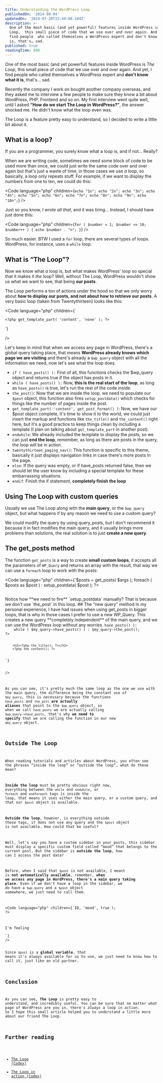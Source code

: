 ```yaml
---
title: Understanding the WordPress Loop
publishedOn: '2014-08-04'
updatedOn: '2024-07-20T23:49:08.104Z'
description: >-
  One of the most basic (and yet powerful) features inside WordPress is The
  Loop,  this small piece of code that we use over and over again. And yet, I
  find people  who called themselves a WordPress expert and don't know what it
  is, that's… sad.
published: true
readingTime: 600
---
```



One of the most basic (and yet powerful) features inside WordPress is _The Loop_, 
this small piece of code that we use over and over again. And yet, I find people 
who called themselves a WordPress expert and **don't know what it is**, that's… sad.

Recently the company I work on bought another company overseas, and they asked 
me to interview a few people to make sure they know a bit about WordPress, PHP, 
Frontend and so on. My first interview went quite well, until I asked **“How do we 
start The Loop in WordPress?”**, the answer shocked me. He didn't know what the 
loop even was.

The Loop is a feature pretty easy to understand, so I decided to write a little 
bit about it.

## What is a loop?
If you are a programmer, you surely know what a loop is, and if not… Really?

When we are writing code, sometimes we need some block of code to be used more 
than once, we could just write the same code over and over again but that's just 
a waste of time, in those cases we use _a loop_, so basically, a loop only repeats 
stuff. For example, if we want to display the numbers from one to ten, we could 
do this:

<Code
    language="php"
    children={`echo "1n";
echo "2n";
echo "3n";
echo "4n";
echo "5n";
echo "6n";
echo "7n";
echo "8n";
echo "9n";
echo "10n";`}
/>

Just so you know, _I wrote all that_, and it was tiring… Instead, I should have just done this:

<Code
    language="php"
    children={`for ( $number = 1; $number <= 10; $number++ ) {
    echo $number . "n";
}`}
/>

So much easier. BTW I used a `for` loop, there are several types of loops. WordPress, 
for instance, uses a `while` loop.

## What is “The Loop”?

Now we know what _a_ loop is, but what makes WordPress' loop so special that it 
makes it _the_ loop? Well, without The Loop, WordPress wouldn't show us what we 
want to see, that being **our posts**.

The Loop performs a ton of actions under the hood so that we only worry about 
**how to display our posts, and not about how to retrieve our posts**. A very basic 
loop (taken from Twentythirteen) looks like this:

<Code
    language="php"
    children={`<?php if ( have_posts() ) : ?>
    <?php /* The loop */ ?>
    <?php while ( have_posts() ) : the_post(); ?>
        <?php get_template_part( 'content', get_post_format() ); ?>
    <?php endwhile; ?>
    <?php twentythirteen_paging_nav(); ?>
<?php else : ?>
    <?php get_template_part( 'content', 'none' ); ?>
<?php endif; ?>`}
/>

Let's keep in mind that when we access any page in WordPress, there's a global 
query taking place, that means **WordPress already knows which page we are visiting** 
and there's already a `$wp_query` object with all the information we need, now let's 
see what the loop does.

- `if ( have_posts() ):` First of all, this functions checks the $wp_query object 
and returns true if the object has posts in it.
- `while ( have_posts() ):` Now, **this is the real start of the loop**, as long as 
`have_posts()` is true, let's run the rest of the code inside.
- `the_post()`: Now that we are inside the loop, we need to populate our `$post` 
object, this function also fires `setup_postdata()` which checks for things like 
the number of pages inside the post.
- `get_template_part( 'content', get_post_format() )`: Now, we have our $post 
object complete, it's time to show it to the world, we could just insert the markup 
and functions like `the_title()` and `the_content()` right here, but it's a good practice 
to keep things clean by including a template (I plan on talking about `get_template_part` 
in another post).
- `endwhile`: We already included the template to display the posts, so we can 
just **end the loop**, remember, as long as there are posts in the query, the loop 
will be in action.
- `twentythirteen_paging_nav()`: This function is specific to this theme, 
basically it just displays navigation links in case there's more posts in the page.
- `else`: If the query was empty, or if have_posts returned false, then we should 
let the user know by including a special template for these embarrassing situations.
- `endif`: Finish the if statement, **completely finish the loop**

## Using The Loop with custom queries

Usually we use The Loop along with the **main query**, or the `$wp_query` object, but 
what happens if by any reason we need to use a custom query?

We could modify the query by using query_posts, but I don't recommend it because 
it in fact modifies the main query, and it usually brings more problems than solutions, 
the real solution is to just **create a new query**.

## The get_posts method

The function `get_posts` is a way to create **small custom loops**, it accepts all 
the parameters of `WP_Query` and returns an array with the result, that way we 
can use a `foreach` loop to work with the posts:

<Code
    language="php"
    children={`$posts = get_posts( $args );
foreach ( $posts as $post ) :
    setup_postdata( $post );
?>
    <h2><?php the_title(); ?></h2>
    <?php the_content(); ?>
<?php
endforeach;
wp_reset_postdata();`}
/> 

Notice how **we need to fire** `setup_postdata` manually? That is because we don't 
use `the_post` in this loop.

## The “new query” method

In my personal experience, I have had issues when using get_posts in bigger loops, 
that is why in those cases I prefer to use a new WP_Query. This creates a new 
query **completely independent** of the main query, and we can use the WordPress loop 
without any worries.

<Code
    language="php"
    children={`$my_query = new WP_Query( $args );
if ( $my_query->have_posts() ):
    while ( $my_query->have_posts() ) : $my_query->the_post();
?>
        <h2><?php the_title(); ?></h2>
        <?php the_content(); ?>
<?php
    endwhile;
    wp_reset_postdata();
endif;
?>`}
/>

As you can see, it's pretty much the same loop as the one we use with the main 
query, the difference being the constant use of `$my_query`, this is necessary 
because the functions `have_posts` and `the_post` **are actually aliases** that point to 
the `$wp_query` object, so when we call `have_posts` we are actually calling `$wp_query->have_posts`, 
that's why **we need to specify** that we are calling the function in our new `$my_query` object.

## Outside The Loop

When reading tutorials and articles about WordPress, you often see the phrases 
“inside the loop” or “outside the loop”, what do these mean?

**Inside the loop** must be pretty obvious right now, everything between the 
`while` and `endwhile`, or `foreach` and `endforeach` tags is inside the loop, that means 
it uses either the main query, or a custom query, and that our `$post` object is available.

**Outside the loop**, however, is everything outside those tags, it does not use 
any query and the `$post` object is not available. How could that be useful?

Well, let's say you have a custom sidebar in your posts, this sidebar must display 
a specific custom field called “mood” that belongs to the current post. But the 
sidebar is **outside the loop**, how can I access the post data?

Before, when I said that `$post` is not available, I meant is **not automatically 
available**, remember, **when we access any page in WordPress, there's a main query 
taking place**. Even if we don't have a loop in the sidebar, _we do_ have a `$wp_query` 
and a `$post` object _somewhere_, we just need to call them.

<Code
    language="php"
    children={`<?php
    global $post;
    $mood = get_post_meta( $post->ID, 'mood', true );
?>
<p>I'm feeling <?php echo $mood; ?></p>`}
/>

Since `$post` is a **global variable**, that means it's always available for us to 
use, we just need to know how to call it, just like an old partner.

## Conclusion

As you can see, **The Loop** is pretty easy to understand, and incredibly useful. 
You can be sure that no matter what page of WordPress are you in, there's _always_ 
a loop in action. So I hope this small article helped you to understand a little 
more about our friend The Loop.

## Further reading

- [The Loop (Codex)](http://codex.wordpress.org/The_Loop)
- [The Loop in action (Codex)](http://codex.wordpress.org/The_Loop_in_Action)
